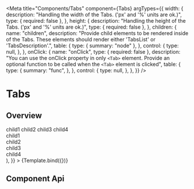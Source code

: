 
<Meta
  title="Components/Tabs"
  component={Tabs}
  argTypes={{
    width: {
      description:
        "Handling the width of the Tabs. ('px' and '%' units are ok.)",
      type: { required: false },
    },
    height: {
      description:
        "Handling the height of the Tabs. ('px' and '%' units are ok.)",
      type: { required: false },
    },
    children: {
      name: "children",
      description:
        "Provide child elements to be rendered inside of the Tabs. These elements should render either 'TabsList' or 'TabsDescription'.",
      table: {
        type: { summary: "node" },
      },
      control: {
        type: null,
      },
    },
    onClick: {
      name: "onClick",
      type: { required: false },
      description:
        "You can use the onClick property in only `<Tab>` element. Provide an optional function to be called when the `<Tab>` element is clicked",
      table: {
        type: {
          summary: "func",
        },
      },
      control: {
        type: null,
      },
    },
  }}
/>

# Tabs

## Overview


<Canvas>
  <Story
    name="Default"
    args={{
      width: "600px",
      height: "50px",
      children: (
        <>
          <TabList>
            <Tab>child1</Tab>
            <Tab disabled>child2</Tab>
            <Tab>child3</Tab>
            <Tab>child4</Tab>
          </TabList>
          <TabPanels>
            <TabPanel>
              <div>child1</div>
            </TabPanel>
            <TabPanel>
              <div>child2</div>
            </TabPanel>
            <TabPanel>
              <div>child3</div>
            </TabPanel>
            <TabPanel>
              <div>child4</div>
            </TabPanel>
          </TabPanels>
        </>
      ),
    }}
  >
    {Template.bind({})}
  </Story>
</Canvas>

## Component Api

<ArgsTable story="Default" />
